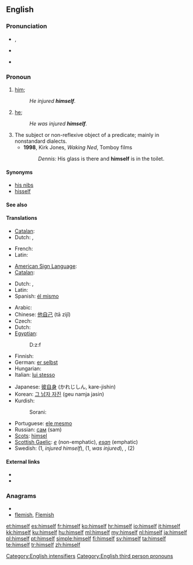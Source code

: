 ==English==

{{rank|being|day|through|116|himself|go|how|long}}

===Pronunciation===
* {{IPA|/hɪmˈsɛlf/}}, {{SAMPA|/hIm"sElf/}}
* {{audio|en-us-himself.ogg|Audio (US)}}
*: {{rhymes|ɛlf}}
* {{hyphenation|him|self}}

===Pronoun===
{{en-pronoun|reflexive form of|he|desc=the third person singular, masculine, personal pronoun|Feminine|herself|neuter (nonhuman)|itself|neuter (human)|themself|plural|themselves}}

# {{reflexive}} [[him]]; {{non-gloss definition|the male object of a verb or preposition that also appears as the subject}}
#: ''He injured '''himself'''.''
# {{context|emphatic}} [[he]]; {{non-gloss definition|used as an intensifier, often to emphasize that the referent is the exclusive participant in the predicate}}
#: ''He was injured '''himself'''.''
# The subject or non-reflexive object of a predicate; mainly in nonstandard dialects.
#* '''1998''', Kirk Jones, ''Waking Ned'', Tomboy films
#*: ''Dennis:'' His glass is there and '''himself''' is in the toilet.

====Synonyms====
* [[his nibs]]
* [[hisself]]

====See also====
{{English personal pronouns}}

====Translations====
{{trans-top|(reflexive) male person as the previously mentioned object}}
* [[Catalan]]: {{t-|ca|es}}
* Dutch: {{t+|nl|zich}},  {{t+|nl|zichzelf}}
{{trans-mid}}
* French: {{t+|fr|lui-même}}
* Latin: {{t|la|ipse}}
{{trans-bottom}}
{{trans-top|(emphatic, exclusive) he}}
* [[American Sign Language]]: {{tø|ase|A@Chesthigh SmallFrontandback|xs=American Sign Language}}
* [[Catalan]]: {{t-|ca|mateix}}
{{trans-mid}}
* Dutch: {{t+|nl|zelf}},  {{t+|nl|hijzelf}}
* Latin: {{t|la|ipse}}
* Spanish: [[él mismo]]
{{trans-bottom}}
{{checktrans-top}}
* Arabic: {{Arab|[[نفسه]]}} {{IPAchar|(nafsáhu)}}
* Chinese: [[他自己]] (tā zìjǐ)
* Czech: {{t+|cs|sám|m}}
* Dutch: {{t+|nl|hijzelf}}
* [[Egyptian]]: {{tø|egy|ḏzf|sc=Egyp}}
*: <hiero>D:z:f</hiero>
* Finnish: {{t-|fi|itsensä}}
* German: [[er selbst]]
* Hungarian: {{t+|hu|maga}}
* Italian: [[lui stesso]]
{{trans-mid}}
* Japanese: [[彼自身]] (かれじしん, kare-jishin)
* Korean: [[그 남자 자진]] (geu namja jasin)
* Kurdish:
*: Sorani: {{t|ku|خۆی|tr=xoi|sc=ku-Arab}}
* Portuguese: [[ele mesmo]]
* Russian: [[сам]] (sam)
* [[Scots]]: [[himsel]]
* [[Scottish Gaelic]]: ''[[e]]'' (non-emphatic), ''[[esan]]'' (emphatic)
* Swedish: {{t|sv|sig själv}} (1, ''injured himself''), {{t|sv|själv}} (1, ''was injured''), {{t|sv|honom själv}}, {{t|sv|han själv}} (2)
{{trans-bottom}}

====External links====
* {{R:Webster 1913}}
* {{R:Century 1911}}

===Anagrams===
* {{alphagram|efhilms}}
* [[flemish#English|flemish]], [[Flemish#English|Flemish]]

[[Category:English intensifiers]]
[[Category:English third person pronouns]]

[[et:himself]]
[[es:himself]]
[[fr:himself]]
[[ko:himself]]
[[hr:himself]]
[[io:himself]]
[[it:himself]]
[[kk:himself]]
[[ku:himself]]
[[hu:himself]]
[[ml:himself]]
[[my:himself]]
[[nl:himself]]
[[ja:himself]]
[[pl:himself]]
[[pt:himself]]
[[simple:himself]]
[[fi:himself]]
[[sv:himself]]
[[ta:himself]]
[[te:himself]]
[[tr:himself]]
[[zh:himself]]